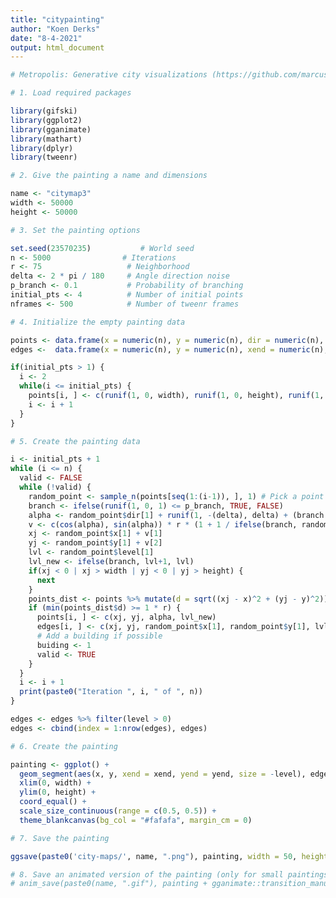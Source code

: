 ```yaml
---
title: "citypainting"
author: "Koen Derks"
date: "8-4-2021"
output: html_document
---
```


```r
# Metropolis: Generative city visualizations (https://github.com/marcusvolz/metropolis/blob/master/metropolis.R)

# 1. Load required packages

library(gifski)
library(ggplot2)
library(gganimate)
library(mathart)
library(dplyr)
library(tweenr)

# 2. Give the painting a name and dimensions

name <- "citymap3"
width <- 50000
height <- 50000

# 3. Set the painting options

set.seed(23570235)           # World seed
n <- 5000                # Iterations
r <- 75                   # Neighborhood
delta <- 2 * pi / 180     # Angle direction noise
p_branch <- 0.1           # Probability of branching
initial_pts <- 4          # Number of initial points
nframes <- 500            # Number of tweenr frames

# 4. Initialize the empty painting data

points <- data.frame(x = numeric(n), y = numeric(n), dir = numeric(n), level = integer(n))
edges <-  data.frame(x = numeric(n), y = numeric(n), xend = numeric(n), yend = numeric(n), level = integer(n))

if(initial_pts > 1) {
  i <- 2
  while(i <= initial_pts) {
    points[i, ] <- c(runif(1, 0, width), runif(1, 0, height), runif(1, -2*pi, 2*pi), 1)
    i <- i + 1
  }
}

# 5. Create the painting data

i <- initial_pts + 1
while (i <= n) {
  valid <- FALSE
  while (!valid) {
    random_point <- sample_n(points[seq(1:(i-1)), ], 1) # Pick a point at random
    branch <- ifelse(runif(1, 0, 1) <= p_branch, TRUE, FALSE)
    alpha <- random_point$dir[1] + runif(1, -(delta), delta) + (branch * (ifelse(runif(1, 0, 1) < 0.5, -1, 1) * pi/2))
    v <- c(cos(alpha), sin(alpha)) * r * (1 + 1 / ifelse(branch, random_point$level[1]+1, random_point$level[1])) # Create directional vector
    xj <- random_point$x[1] + v[1]
    yj <- random_point$y[1] + v[2]
    lvl <- random_point$level[1]
    lvl_new <- ifelse(branch, lvl+1, lvl)
    if(xj < 0 | xj > width | yj < 0 | yj > height) {
      next
    }
    points_dist <- points %>% mutate(d = sqrt((xj - x)^2 + (yj - y)^2))
    if (min(points_dist$d) >= 1 * r) {
      points[i, ] <- c(xj, yj, alpha, lvl_new)
      edges[i, ] <- c(xj, yj, random_point$x[1], random_point$y[1], lvl_new)
      # Add a building if possible
      buiding <- 1
      valid <- TRUE
    }
  }
  i <- i + 1
  print(paste0("Iteration ", i, " of ", n))
}

edges <- edges %>% filter(level > 0)
edges <- cbind(index = 1:nrow(edges), edges)

# 6. Create the painting

painting <- ggplot() +
  geom_segment(aes(x, y, xend = xend, yend = yend, size = -level), edges, lineend = "round") +
  xlim(0, width) +
  ylim(0, height) +
  coord_equal() +
  scale_size_continuous(range = c(0.5, 0.5)) +
  theme_blankcanvas(bg_col = "#fafafa", margin_cm = 0)

# 7. Save the painting

ggsave(paste0('city-maps/', name, ".png"), painting, width = 50, height = 50, units = "cm", dpi = 300)

# 8. Save an animated version of the painting (only for small paintings)
# anim_save(paste0(name, ".gif"), painting + gganimate::transition_manual(frames = index, cumulative = TRUE))

```